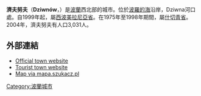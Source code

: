 {{Infobox settlement
| name = Dziwnów
| image_skyline = Dziwnów3.JPG
| imagesize = 250px
| image_caption = 濟夫努夫的[[開啟橋|開啟橋]]
| image_flag = POL Dziwnów flag.svg
| image_shield = POL Dziwnów COA.svg
| pushpin_map = Poland
| pushpin_label_position = bottom
| coordinates_region = PL
| subdivision_type = 國家
| subdivision_name = {{POL}}
| subdivision_type1 = [[波蘭行政區劃|省份]]
| subdivision_name1 = [[西波美拉尼亞省|西波美拉尼亞]]
| subdivision_type2 = [[Powiat|County]]
| subdivision_name2 = [[Kamień_County|Kamień]]
| subdivision_type3 = [[Gmina|Gmina]]
| subdivision_name3 = [[Gmina_Dziwnów|Dziwnów]]
| leader_title = 市長 
| leader_name = Grzegorz Jóźwiak
| established_title = 建城
| established_date = 1243
| established_title3 = 城市地位
| established_date3 = 1.01.2004
| area_total_km2 = 4.93
| population_as_of = 2007
| population_total = 2923
| population_density_km2 = auto
| timezone = [[Central_European_Time|CET]]
| utc_offset = +1
| timezone_DST = [[Central_European_Summer_Time|CEST]]
| utc_offset_DST = +2
| latd = 54 | latm = 1 | lats =  | latNS = N | longd = 14 | longm = 45 | longs =  | longEW = E
| postal_code_type = Postal code
| postal_code = 72-420
| area_code = +48 91
| blank_name = [[Polish_car_number_plates|Car plates]]
| blank_info = ZKA
| website = http://www.dziwnow.pl }}
 
'''濟夫努夫'''（'''Dziwnów'''，{{lang-de|Berg Dievenow}}）是[[波蘭|波蘭]]西北部的城市。位於[[波羅的海|波羅的海]]沿岸，Dziwna河口處。自1999年起，屬[[西波美拉尼亞省|西波美拉尼亞省]]。在1975年至1998年期間，屬[[什切青省|什切青省]]。2004年，濟夫努夫有人口3,031人。

==外部連結==
*[http://www.dziwnow.pl/ Official town website] {{Wayback|url=http://www.dziwnow.pl/ |date=20060225221428 }}
*[http://www.dziwnow.info/ Tourist town website] {{Wayback|url=http://www.dziwnow.info/ |date=20120223224121 }}
*[http://mapa.szukacz.pl/?x=221628&y=692795&m=Dziwn%f3w&w=zachodniopomorskie&p=kamie%f1ski&g=Dziwn%f3w&z=3 Map via mapa.szukacz.pl] {{Wayback|url=http://mapa.szukacz.pl/?x=221628&y=692795&m=Dziwn%f3w&w=zachodniopomorskie&p=kamie%f1ski&g=Dziwn%f3w&z=3 |date=20160305010542 }}

{{commonscat|Dziwnów}}

{{coord|54|01|N|14|45|E|region:PL-ZP_type:city(3033)|display=title}}

[[Category:波蘭城市|Category:波蘭城市]]